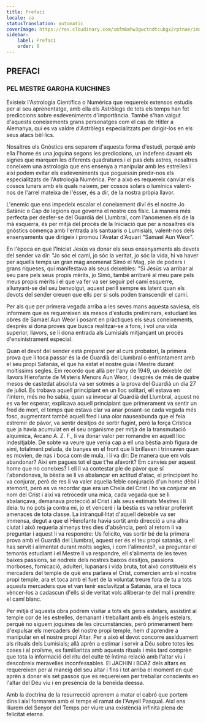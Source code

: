 ```yaml
---
title: Prefaci
locale: ca
statusTranslation: automatic
coverImage: https://res.cloudinary.com/xmfm6mhw3gwctndtcubgx2rptnae/image/upload/v1741354450/small_cover_tratado_esoterico_de_astrologia_hermetica_6210a35442.webp
sidebar:
    label: Prefaci
    order: 0
---
```

## PREFACI

### PEL MESTRE GARGHA KUICHINES

Existeix l'Astrologia Científica o Numèrica que requereix extensos estudis per al seu aprenentatge, amb ella els Astròlegs de tots els temps han fet prediccions sobre esdeveniments d'importància. També s'han valgut d'aquests coneixements grans personatges com el cas de Hitler a Alemanya, qui es va valdre d'Astròlegs especialitzats per dirigir-los en els seus atacs bèl·lics.

Nosaltres els Gnòstics ens separem d'aquesta forma d'estudi, perquè amb ella l'home és una joguina segons les prediccions, un indefens davant els signes que marquen les diferents quadratures i el pas dels astres, nosaltres coneixem una astrologia que ens ensenya a manipular amb les estrelles i així podem evitar els esdeveniments que poguessin predir-nos els especialitzats de l'Astrologia Numèrica. Per a això es requereix canviar els cossos lunars amb els quals naixem, per cossos solars o lumínics valent-nos de l'arrel mateixa de l'ésser, és a dir, de la nostra pròpia llavor.

L'enemic que ens impedeix escalar el coneixement diví és el nostre Jo Satànic o Cap de legions que governa el nostre cos físic. La manera més perfecta per desfer-se del Guardià del Llumbral, com l'anomenen els de la mà esquerra, és per mitjà del procés de la Iniciació que per a nosaltres els gnòstics comença amb l'entrada als santuaris o Lumisials, valent-nos dels ensenyaments que dirigeix i promou l'Avatar d'Aquari "Samael Aun Weor".

En l'època en què l'Iniciat Jesús va donar els seus ensenyaments als devots del sender va dir: "Jo sóc el camí, jo sóc la veritat, jo sóc la vida, hi va haver per aquells temps un gran mag anomenat Simó el Mag, ple de poders i grans riqueses, qui manifestava als seus deixebles: "Si Jesús va arribar al seu pare pels seus propis mèrits, jo Simó, també arribaré al meu pare pels meus propis mèrits i el que va fer va ser seguir pel camí esquerre, allunyant-se del seu benvolgut, aquest perill sempre és latent quan els devots del sender creuen que ells per si sols poden transcendir el camí.

Per als que per primera vegada arriba a les seves mans aquesta saviesa, els informem que es requereixen sis mesos d'estudis preliminars, estudiant les obres de Samael Aun Weor i posant en pràctiques els seus coneixements, després si dona proves que busca realitzar-se a fons, i vol una vida superior, llavors, se li dona entrada als Lumisials mitjançant un procés d'ensinistrament especial.

Quan el devot del sender està preparat per al curs probatori, la primera prova que li toca passar és la de Guardià del Llumbral o enfrontament amb el seu propi Satanàs, el que ha estat el nostre guia i Mestre durant moltíssims segles. Em recordo que allà per l'any de 1949, un deixeble del llavors Hierofante de Misteris Menors Aun Weor, i després de més de quatre mesos de castedat absoluta va ser sotmès a la prova del Guardià un dia 27 de juliol. Es trobava aquell principiant en un lloc solitari, ell estava en l'intern, més no ho sabia, quan va invocar al Guardià del Llumbral, aquest no es va fer esperar, explicava aquell principiant que primerament va sentir un fred de mort, el temps que estava clar va anar posant-se cada vegada més fosc, augmentant també aquell fred i una olor nauseabunda que el feia estremir de pàvor, va sentir desitjos de sortir fugint, però la força Crística que ja havia acumulat en el seu organisme per mitjà de la transmutació alquímica, Arcano A. Z. F., li va donar valor per romandre en aquell lloc indesitjable. De sobte va veure que venia cap a ell una bèstia amb figura de simi, totalment peluda, de banyes en el front que li brillaven i trinxaven quan es movien, de nas i boca com de mula, i li va dir: De manera que em vols abandonar? Així em pagues tot el que t'he afavorit? Em canvies per aquest home que no coneixes? I ell li va contestar ple de pàvor que sí l'abandonava, la bèstia se li va abalançar en actitud d'atac, el principiant ho va conjurar, però de res li va valer aquella feble conjuració d'un home dèbil i atemorit, però es va recordar que era un Chela del Crist i ho va conjurar en nom del Crist i així va retrocedir una mica, cada vegada que se li abalançava, demanava protecció al Crist i als seus estimats Mestres i li deia: tu no pots ja contra mi, jo et venceré i la bèstia es va retirar proferint amenaces de tota classe. La intranquil·litat d'aquell deixeble va ser immensa, degut a que el Hierofante havia sortit amb direcció a una altra ciutat i això requeria almenys tres dies d'absència, però al retorn li va preguntar i aquest li va respondre: Us felicito, vas sortir bé de la primera prova amb el Guardià del Llumbral, aquest ser és el teu propi satanàs, a ell has servit i alimentat durant molts segles, i com l'alimento?, va preguntar el temorós estudiant i el Mestre li va respondre, ell s'alimenta de les teves baixes passions, se nodreix dels nostres baixos desitjos, passions morboses, fornicació, adulteri, lupanars i vida bruta, tot això constitueix els mercaders del temple de què ens parlava el Crist, comercien amb el nostre propi temple, ara et toca amb el fuet de la voluntat treure fora de tu a tots aquests mercaders que et van tenir esclavitzat a Satanàs, ara et toca vèncer-los a cadascun d'ells si de veritat vols alliberar-te del mal i prendre el camí blanc.

Per mitjà d'aquesta obra podrem visitar a tots els genis estelars, assistint al temple cor de les estrelles, demanant i treballant amb els àngels estelars, perquè no siguem joguines de les circumstàncies, però primerament hem d'expulsar els mercaders del nostre propi temple, hem d'aprendre a manipular en el nostre propi Altar. Per a això el devot concorre assíduament als rituals dels Lumisials; allà aprèn a estimar i servir a Déu sobre totes les coses i al proïsme, es familiaritza amb aquests rituals i més tard comprèn que tota la informació del ritu del culte té íntima relació amb l'altar viu i descobreix meravelles inconfessables. El JACHIN i BOAZ dels altars es requereixen per al maneig del seu altar i fins i tot arriba el moment en què aprèn a donar els set passos que es requereixen per treballar conscients en l'altar del Déu viu i en presència de la beneïda deessa.

Amb la doctrina de la resurrecció aprenem a matar el cabró que portem dins i així formarem amb el temps el ramat de l'Anyell Pasqual. Així ens lliurem del Senyor del Temps per viure una existència infinita plena de felicitat eterna.

